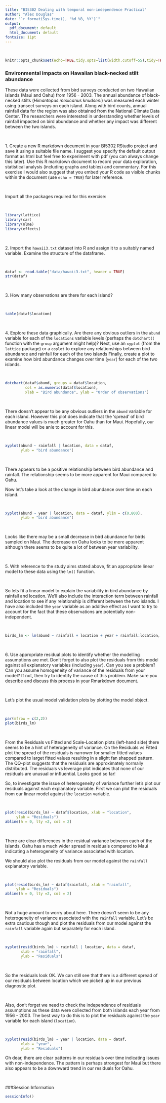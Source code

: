 ```yaml
---
title: "BI5302 Dealing with temporal non-independence Practical"
author: "Alex Douglas"
date: "`r format(Sys.time(), '%d %B, %Y')`"
output:
  pdf_document: default
  html_document: default
fontsize: 11pt
---
```


\  

```r
knitr::opts_chunk$set(echo=TRUE,tidy.opts=list(width.cutoff=55),tidy=TRUE)
```

### Environmental impacts on Hawaiian black-necked stilt abundance 

These data were collected from bird surveys conducted on two Hawaiian islands (Maui and Oahu) from 1956 - 2003. The annual abundance of black-necked stilts (*Himantopus mexicanus knudseni*) was measured each winter using transect surveys on each island. Along with bird counts, annual rainfall data for the region was also obtained from the National Climate Data Center. The researchers were interested in understanding whether levels of rainfall impacted on bird abundance and whether any impact was different between the two islands.

\  

1\. Create a new R markdown document in your BI5302 RStudio project and save it using a suitable file name. I suggest you specify the default output format as html but feel free to experiment with pdf (you can always change this later). Use this R markdown document to record your data exploration, statistical analysis (including graphs and tables) and commentary. For this exercise I would also suggest that you embed your R code as visible chunks within the document (use `echo = TRUE`) for later reference.

\  

Import all the packages required for this exercise:

\    

```r
library(lattice)
library(car)
library(nlme)
library(effects)
```

\   

2\. Import the `hawaii3.txt` dataset into R and assign it to a suitably named variable. Examine the structure of the dataframe.

\   

```r
dataf <- read.table("data/hawaii3.txt", header = TRUE)
str(dataf)
```

\  

3\. How many observations are there for each island?

\ 

```r
table(dataf$location)
```

\  

4\. Explore these data graphically. Are there any obvious outliers in the `abund` variable for each of the `locations`  variable levels (perhaps the `dotchart()` function with the `group` argument might help)? Next, use an `xyplot` (from the `lattice` package) or a `coplot` to explore any relationships between bird abundance and rainfall for each of the two islands Finally, create a plot to examine how bird abundance changes over time (`year`) for each of the two islands. 

\  

```r
dotchart(dataf$abund, groups = dataf$location, 
         col = as.numeric(dataf$location), 
         xlab = "Bird abundance", ylab = "Order of observations")
```

\  

There doesn't appear to be any obvious outliers in the `abund` variable for each island. However this plot does indicate that the 'spread' of bird abundance values is much greater for Oahu than for Maui. Hopefully, our linear model will be anle to account for this.  

\  

```r
xyplot(abund ~ rainfall | location, data = dataf, 
       ylab = "bird abundance")
```

\  

There appears to be a positive relationship between bird abundance and rainfall. The relationship seems to be more apparent for Maui compared to Oahu.

Now let's take a look at the change in bird abundance over time on each island.

\  

```r
xyplot(abund ~ year | location, data = dataf, ylim = c(0,800),
       ylab = "bird abundance")
```

\  

Looks like there may be a small decrease in bird abundance for birds sampled on Maui. The decrease on Oahu looks to be more apparent although there seems to be quite a lot of between year variability.

\  

5\. With reference to the study aims stated above, fit an appropriate linear model to these data using the `lm()` function.

\  

So lets fit a linear model to explain the variability in bird abundance by rainfall and location. We'll also include the interaction term between rainfall and location to see if any relationship is different between the two islands. I have also included the `year` variable as an additive effect as I want to try to account for the fact that these observations are potentially non-independent.

\  

```r
birds_lm <- lm(abund ~ rainfall + location + year + rainfall:location, data = dataf)
```

\ 

6\. Use appropriate residual plots to identify whether the modelling assumptions are met. Don't forget to also plot the residuals from this model against all explanatory variables (including `year`). Can you see a problem? Can you assume homogeneity of variance of the residuals from your model? If not, then try to identify the cause of this problem. Make sure you describe and discuss this process in your Rmarkdown document.

\  

Let's plot the usual model validation plots by plotting the model object. 

\  

```r
par(mfrow = c(2,2))
plot(birds_lm)
```

\  

From the Residuals vs Fitted and Scale-Location plots (left-hand side) there seems to be a hint of heterogeneity of variance. On the Residuals vs Fitted plot the spread of the residuals is narrower for smaller fitted values compared to larget fitted values resulting in a slight fan shapped pattern. The QQ-plot suggests that the residuals are approximately normally distributed. The residuals vs leverage plot indicates that none of our residuals are unusual or influential. Looks good so far!

So, to investigate the issue of heterogeneity of variance further let's plot our residuals against each explanatory variable. First we can plot the residuals from our linear model against the `location` variable. 

\  

```r
plot(resid(birds_lm) ~ dataf$location, xlab = "location",
     ylab = "Residuals")
abline(h = 0, lty =2, col = 2)
```

\  

There are clear differences in the residual variance between each of the islands. Oahu has a much wider spread in residuals compared to Maui indicating a heterogeneity of variance associated with location.

We should also plot the residuals from our model against the `rainfall` explanatory variable.

\  

```r
plot(resid(birds_lm) ~ dataf$rainfall, xlab = "rainfall",
     ylab = "Residuals")
abline(h = 0, lty =2, col = 2)
```

\  

Not a huge amount to worry about here. There doesn't seem to be any heterogeneity of variance associated with the `rainfall` variable. Let's be extra cautious though and plot the residuals from our model against the `rainfall` variable again but separately for each island.

\  

```r
xyplot(resid(birds_lm) ~ rainfall | location, data = dataf,
       xlab = "rainfall",
       ylab = "Residuals")
```

\  

So the residuals look OK. We can still see that there is a different spread of our residuals between location which we picked up in our previous diagnostic plot.

\  

Also, don't forget we need to check the independence of residuals assumptions as these data were collected from both islands each year from 1956 - 2003. The best way to do this is to plot the residuals against the `year` variable for each island (`location`).

\  

```r
xyplot(resid(birds_lm) ~ year | location, data = dataf,
       xlab = "year",
       ylab = "Residuals")
```

Oh dear, there are clear patterns in our residuals over time indicating issues with non-independence. The pattern is perhaps strongest for Maui but there also appears to be a downward trend in our residuals for Oahu. 

\  

###Session Information

```r
sessionInfo()
```



